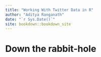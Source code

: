 ```yaml
--- 
title: "Working With Twitter Data in R"
author: "Aditya Ranganath"
date: "`r Sys.Date()`"
site: bookdown::bookdown_site
---
```


# Down the rabbit-hole

